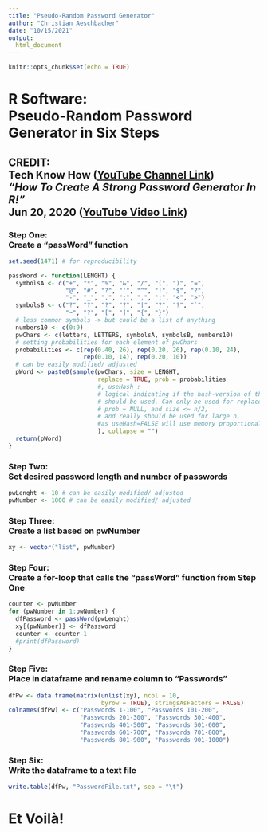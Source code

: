 ```yaml
---
title: "Pseudo-Random Password Generator"
author: "Christian Aeschbacher"
date: "10/15/2021"
output: 
  html_document
---
```


```r
knitr::opts_chunk$set(echo = TRUE)
```

# R Software: <br> Pseudo-Random Password Generator in Six Steps

## **CREDIT**: <br> Tech Know How ([YouTube Channel Link](https://www.youtube.com/channel/UCwgcmcn_iifLGs_38JIF6kw)) <br> *"How To Create A Strong Password Generator In R!"* <br> Jun 20, 2020 ([YouTube Video Link](https://www.youtube.com/watch?v=CM-sKNebC0o))

### Step One: <br> Create a "passWord" function
```r
set.seed(1471) # for reproducibility

passWord <- function(LENGHT) {
  symbolsA <- c("+", "*", "%", "&", "/", "(", ")", "=", 
                "@", "#", "?", "'", "^", "!", "$", "?", 
                "-", "_", ".", ":", ",", ";", "<", ">")
  symbolsB <- c("?", "?", "?", "?", "|", "?", "?", "`", 
                "~", "?", "[", "]", "{", "}") 
  # less common symbols -> but could be a list of anything
  numbers10 <- c(0:9)
  pwChars <- c(letters, LETTERS, symbolsA, symbolsB, numbers10)
  # setting probabilities for each element of pwChars
  probabilities <- c(rep(0.40, 26), rep(0.20, 26), rep(0.10, 24), 
                     rep(0.10, 14), rep(0.20, 10)) 
  # can be easily modified/ adjusted
  pWord <- paste0(sample(pwChars, size = LENGHT, 
                         replace = TRUE, prob = probabilities
                         #, useHash : 
                         # logical indicating if the hash-version of the algorithm
                         # should be used. Can only be used for replace = FALSE, 
                         # prob = NULL, and size <= n/2, 
                         # and really should be used for large n, 
                         #as useHash=FALSE will use memory proportional to n.
                         ), collapse = "")
  return(pWord)
}
```

### Step Two: <br> Set desired password length and number of passwords 
```r
pwLenght <- 10 # can be easily modified/ adjusted
pwNumber <- 1000 # can be easily modified/ adjusted
```

### Step Three: <br> Create a list based on pwNumber
```r
xy <- vector("list", pwNumber)
```

### Step Four: <br> Create a for-loop that calls the "passWord" function from Step One
```r
counter <- pwNumber
for (pwNumber in 1:pwNumber) {
  dfPassword <- passWord(pwLenght)
  xy[(pwNumber)] <- dfPassword
  counter <- counter-1
  #print(dfPassword)
}
```

### Step Five: <br> Place in dataframe and rename column to "Passwords"
```r
dfPw <- data.frame(matrix(unlist(xy), ncol = 10,
                          byrow = TRUE), stringsAsFactors = FALSE)
colnames(dfPw) <- c("Passwords 1-100", "Passwords 101-200", 
                    "Passwords 201-300", "Passwords 301-400", 
                    "Passwords 401-500", "Passwords 501-600", 
                    "Passwords 601-700", "Passwords 701-800", 
                    "Passwords 801-900", "Passwords 901-1000")
```

### Step Six: <br> Write the dataframe to a text file
```r
write.table(dfPw, "PasswordFile.txt", sep = "\t")
```

# Et Voilà!







